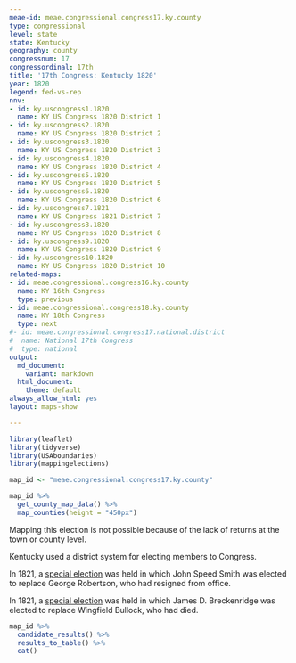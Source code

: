 ```yaml
---
meae-id: meae.congressional.congress17.ky.county
type: congressional
level: state
state: Kentucky
geography: county
congressnum: 17
congressordinal: 17th
title: '17th Congress: Kentucky 1820'
year: 1820
legend: fed-vs-rep
nnv:
- id: ky.uscongress1.1820
  name: KY US Congress 1820 District 1
- id: ky.uscongress2.1820
  name: KY US Congress 1820 District 2
- id: ky.uscongress3.1820
  name: KY US Congress 1820 District 3
- id: ky.uscongress4.1820
  name: KY US Congress 1820 District 4
- id: ky.uscongress5.1820
  name: KY US Congress 1820 District 5
- id: ky.uscongress6.1820
  name: KY US Congress 1820 District 6
- id: ky.uscongress7.1821
  name: KY US Congress 1821 District 7
- id: ky.uscongress8.1820
  name: KY US Congress 1820 District 8
- id: ky.uscongress9.1820
  name: KY US Congress 1820 District 9
- id: ky.uscongress10.1820
  name: KY US Congress 1820 District 10
related-maps:
- id: meae.congressional.congress16.ky.county
  name: KY 16th Congress
  type: previous
- id: meae.congressional.congress18.ky.county
  name: KY 18th Congress
  type: next
#- id: meae.congressional.congress17.national.district
#  name: National 17th Congress
#  type: national
output:
  md_document:
    variant: markdown
  html_document:
    theme: default
always_allow_html: yes
layout: maps-show

---
```


```r
library(leaflet)
library(tidyverse)
library(USAboundaries)
library(mappingelections)

map_id <- "meae.congressional.congress17.ky.county"
```

<div class="map">

```r
map_id %>%
  get_county_map_data() %>%
  map_counties(height = "450px")
```

</div>


Mapping this election is not possible because of the lack of returns at the town or county level.

Kentucky used a district system for electing members to Congress. 

In 1821, a [special election](https://elections.lib.tufts.edu/catalog/tufts:ky.uscongress7.1821) was held in which John Speed Smith was elected to replace George Robertson, who had resigned from office.

In 1821, a [special election](https://elections.lib.tufts.edu/catalog/tufts:ky.uscongress8.1821) was held in which James D. Breckenridge was elected to replace Wingfield Bullock, who had died.

<div class="results-table">

```r
map_id %>%
  candidate_results() %>%
  results_to_table() %>%
  cat()
```

</div>
